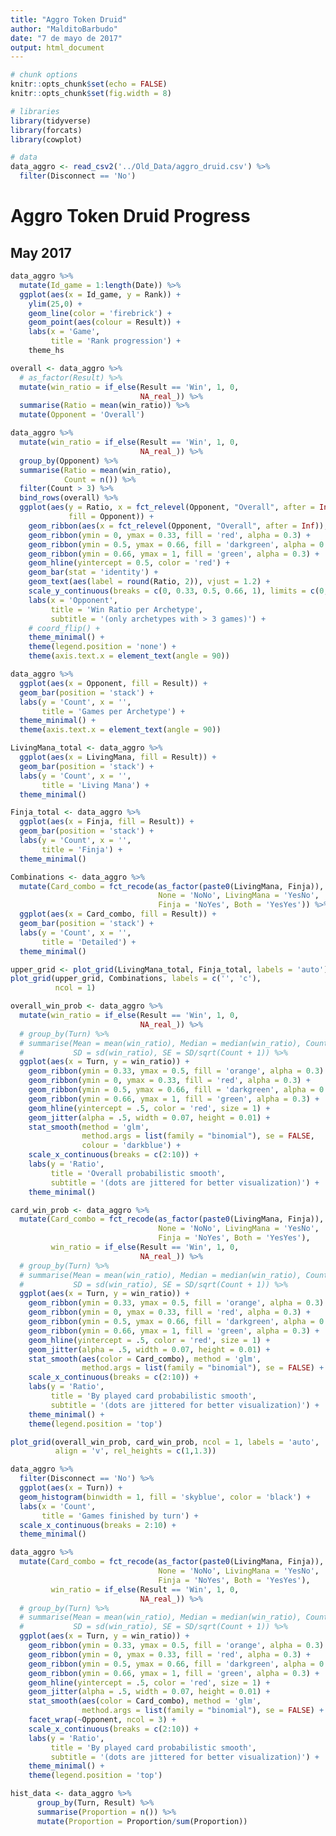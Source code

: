 ```yaml
---
title: "Aggro Token Druid"
author: "MalditoBarbudo"
date: "7 de mayo de 2017"
output: html_document
---
```


```r
# chunk options
knitr::opts_chunk$set(echo = FALSE)
knitr::opts_chunk$set(fig.width = 8)

# libraries
library(tidyverse)
library(forcats)
library(cowplot)
```

```r
# data
data_aggro <- read_csv2('../Old_Data/aggro_druid.csv') %>%
  filter(Disconnect == 'No')
```


# Aggro Token Druid Progress

## May 2017

```r
data_aggro %>%
  mutate(Id_game = 1:length(Date)) %>%
  ggplot(aes(x = Id_game, y = Rank)) +
    ylim(25,0) +
    geom_line(color = 'firebrick') +
    geom_point(aes(colour = Result)) +
    labs(x = 'Game',
         title = 'Rank progression') +
    theme_hs
```

```r
overall <- data_aggro %>%
  # as_factor(Result) %>%
  mutate(win_ratio = if_else(Result == 'Win', 1, 0,
                             NA_real_)) %>%
  summarise(Ratio = mean(win_ratio)) %>%
  mutate(Opponent = 'Overall')

data_aggro %>%
  mutate(win_ratio = if_else(Result == 'Win', 1, 0,
                             NA_real_)) %>%
  group_by(Opponent) %>%
  summarise(Ratio = mean(win_ratio),
            Count = n()) %>%
  filter(Count > 3) %>%
  bind_rows(overall) %>%
  ggplot(aes(y = Ratio, x = fct_relevel(Opponent, "Overall", after = Inf),
             fill = Opponent)) +
    geom_ribbon(aes(x = fct_relevel(Opponent, "Overall", after = Inf)), ymin = 0.33, ymax = 0.5, fill = 'orange', alpha = 0.3) +
    geom_ribbon(ymin = 0, ymax = 0.33, fill = 'red', alpha = 0.3) +
    geom_ribbon(ymin = 0.5, ymax = 0.66, fill = 'darkgreen', alpha = 0.3) +
    geom_ribbon(ymin = 0.66, ymax = 1, fill = 'green', alpha = 0.3) +
    geom_hline(yintercept = 0.5, color = 'red') +
    geom_bar(stat = 'identity') +
    geom_text(aes(label = round(Ratio, 2)), vjust = 1.2) +
    scale_y_continuous(breaks = c(0, 0.33, 0.5, 0.66, 1), limits = c(0,1)) +
    labs(x = 'Opponent',
         title = 'Win Ratio per Archetype',
         subtitle = '(only archetypes with > 3 games)') +
    # coord_flip() +
    theme_minimal() +
    theme(legend.position = 'none') +
    theme(axis.text.x = element_text(angle = 90))
```

```r
data_aggro %>%
  ggplot(aes(x = Opponent, fill = Result)) +
  geom_bar(position = 'stack') +
  labs(y = 'Count', x = '',
       title = 'Games per Archetype') +
  theme_minimal() +
  theme(axis.text.x = element_text(angle = 90))
```

```r
LivingMana_total <- data_aggro %>%
  ggplot(aes(x = LivingMana, fill = Result)) +
  geom_bar(position = 'stack') +
  labs(y = 'Count', x = '',
       title = 'Living Mana') +
  theme_minimal()

Finja_total <- data_aggro %>%
  ggplot(aes(x = Finja, fill = Result)) +
  geom_bar(position = 'stack') +
  labs(y = 'Count', x = '',
       title = 'Finja') +
  theme_minimal()

Combinations <- data_aggro %>%
  mutate(Card_combo = fct_recode(as_factor(paste0(LivingMana, Finja)),
                                 None = 'NoNo', LivingMana = 'YesNo',
                                 Finja = 'NoYes', Both = 'YesYes')) %>%
  ggplot(aes(x = Card_combo, fill = Result)) +
  geom_bar(position = 'stack') +
  labs(y = 'Count', x = '',
       title = 'Detailed') +
  theme_minimal()

upper_grid <- plot_grid(LivingMana_total, Finja_total, labels = 'auto')
plot_grid(upper_grid, Combinations, labels = c('', 'c'),
          ncol = 1)
```

```r
overall_win_prob <- data_aggro %>%
  mutate(win_ratio = if_else(Result == 'Win', 1, 0,
                             NA_real_)) %>%
  # group_by(Turn) %>%
  # summarise(Mean = mean(win_ratio), Median = median(win_ratio), Count = n(),
  #           SD = sd(win_ratio), SE = SD/sqrt(Count + 1)) %>%
  ggplot(aes(x = Turn, y = win_ratio)) +
    geom_ribbon(ymin = 0.33, ymax = 0.5, fill = 'orange', alpha = 0.3) +
    geom_ribbon(ymin = 0, ymax = 0.33, fill = 'red', alpha = 0.3) +
    geom_ribbon(ymin = 0.5, ymax = 0.66, fill = 'darkgreen', alpha = 0.3) +
    geom_ribbon(ymin = 0.66, ymax = 1, fill = 'green', alpha = 0.3) +
    geom_hline(yintercept = .5, color = 'red', size = 1) +
    geom_jitter(alpha = .5, width = 0.07, height = 0.01) +
    stat_smooth(method = 'glm',
                method.args = list(family = "binomial"), se = FALSE,
                colour = 'darkblue') +
    scale_x_continuous(breaks = c(2:10)) +
    labs(y = 'Ratio',
         title = 'Overall probabilistic smooth',
         subtitle = '(dots are jittered for better visualization)') +
    theme_minimal()

card_win_prob <- data_aggro %>%
  mutate(Card_combo = fct_recode(as_factor(paste0(LivingMana, Finja)),
                                 None = 'NoNo', LivingMana = 'YesNo',
                                 Finja = 'NoYes', Both = 'YesYes'),
         win_ratio = if_else(Result == 'Win', 1, 0,
                             NA_real_)) %>%
  # group_by(Turn) %>%
  # summarise(Mean = mean(win_ratio), Median = median(win_ratio), Count = n(),
  #           SD = sd(win_ratio), SE = SD/sqrt(Count + 1)) %>%
  ggplot(aes(x = Turn, y = win_ratio)) +
    geom_ribbon(ymin = 0.33, ymax = 0.5, fill = 'orange', alpha = 0.3) +
    geom_ribbon(ymin = 0, ymax = 0.33, fill = 'red', alpha = 0.3) +
    geom_ribbon(ymin = 0.5, ymax = 0.66, fill = 'darkgreen', alpha = 0.3) +
    geom_ribbon(ymin = 0.66, ymax = 1, fill = 'green', alpha = 0.3) +
    geom_hline(yintercept = .5, color = 'red', size = 1) +
    geom_jitter(alpha = .5, width = 0.07, height = 0.01) +
    stat_smooth(aes(color = Card_combo), method = 'glm',
                method.args = list(family = "binomial"), se = FALSE) +
    scale_x_continuous(breaks = c(2:10)) +
    labs(y = 'Ratio',
         title = 'By played card probabilistic smooth',
         subtitle = '(dots are jittered for better visualization)') +
    theme_minimal() +
    theme(legend.position = 'top')

plot_grid(overall_win_prob, card_win_prob, ncol = 1, labels = 'auto',
          align = 'v', rel_heights = c(1,1.3))
```

```r
data_aggro %>%
  filter(Disconnect == 'No') %>%
  ggplot(aes(x = Turn)) +
  geom_histogram(binwidth = 1, fill = 'skyblue', color = 'black') +
  labs(x = 'Count',
       title = 'Games finished by turn') +
  scale_x_continuous(breaks = 2:10) +
  theme_minimal()
```

```r
data_aggro %>%
  mutate(Card_combo = fct_recode(as_factor(paste0(LivingMana, Finja)),
                                 None = 'NoNo', LivingMana = 'YesNo',
                                 Finja = 'NoYes', Both = 'YesYes'),
         win_ratio = if_else(Result == 'Win', 1, 0,
                             NA_real_)) %>%
  # group_by(Turn) %>%
  # summarise(Mean = mean(win_ratio), Median = median(win_ratio), Count = n(),
  #           SD = sd(win_ratio), SE = SD/sqrt(Count + 1)) %>%
  ggplot(aes(x = Turn, y = win_ratio)) +
    geom_ribbon(ymin = 0.33, ymax = 0.5, fill = 'orange', alpha = 0.3) +
    geom_ribbon(ymin = 0, ymax = 0.33, fill = 'red', alpha = 0.3) +
    geom_ribbon(ymin = 0.5, ymax = 0.66, fill = 'darkgreen', alpha = 0.3) +
    geom_ribbon(ymin = 0.66, ymax = 1, fill = 'green', alpha = 0.3) +
    geom_hline(yintercept = .5, color = 'red', size = 1) +
    geom_jitter(alpha = .5, width = 0.07, height = 0.01) +
    stat_smooth(aes(color = Card_combo), method = 'glm',
                method.args = list(family = "binomial"), se = FALSE) +
    facet_wrap(~Opponent, ncol = 3) +
    scale_x_continuous(breaks = c(2:10)) +
    labs(y = 'Ratio',
         title = 'By played card probabilistic smooth',
         subtitle = '(dots are jittered for better visualization)') +
    theme_minimal() +
    theme(legend.position = 'top')
```

```r
hist_data <- data_aggro %>%
      group_by(Turn, Result) %>%
      summarise(Proportion = n()) %>%
      mutate(Proportion = Proportion/sum(Proportion))
```

